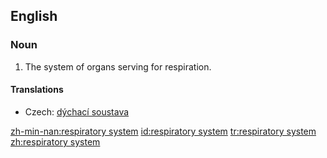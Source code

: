 ==English==
{{wikipedia}}
===Noun===
{{en-noun}}

# {{anatomy}} The system of organs serving for respiration.

====Translations====
{{trans-top|system of organs}}
*Czech: [[dýchací soustava]] {{f}}
{{trans-mid}}
{{trans-bottom}}

[[zh-min-nan:respiratory system]]
[[id:respiratory system]]
[[tr:respiratory system]]
[[zh:respiratory system]]